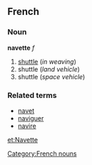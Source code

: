 ==French==
===Noun===
'''navette''' ''f''

#[[shuttle]] (''in weaving'')
#shuttle (''land vehicle'')
#shuttle (''space vehicle'')

===Related terms===
*[[navet]]
*[[naviguer]]
*[[navire]]

[[Category:French nouns]]

[[et:Navette]]